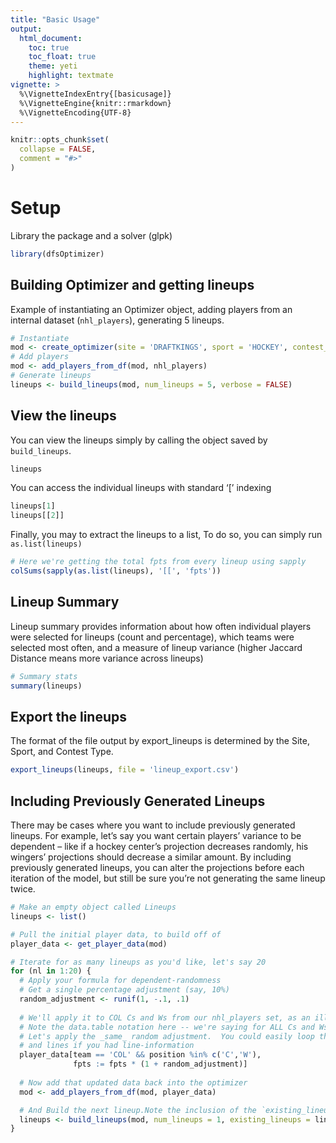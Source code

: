 ```yaml
---
title: "Basic Usage"
output: 
  html_document: 
    toc: true
    toc_float: true
    theme: yeti
    highlight: textmate
vignette: >
  %\VignetteIndexEntry{[basicusage]}
  %\VignetteEngine{knitr::rmarkdown}
  %\VignetteEncoding{UTF-8}
---
```


```r
knitr::opts_chunk$set(
  collapse = FALSE,
  comment = "#>"
)
```
# Setup
Library the package and a solver (glpk)
```r
library(dfsOptimizer)
```


## Building Optimizer and getting lineups
Example of instantiating an Optimizer object, adding players from an internal dataset (`nhl_players`),
generating 5 lineups.

```r
# Instantiate
mod <- create_optimizer(site = 'DRAFTKINGS', sport = 'HOCKEY', contest_type = 'CLASSIC')
# Add players
mod <- add_players_from_df(mod, nhl_players)
# Generate lineups
lineups <- build_lineups(mod, num_lineups = 5, verbose = FALSE)
```

## View the lineups
You can view the lineups simply by calling the object saved by `build_lineups`.

```r
lineups
```

You can access the individual lineups with standard '[' indexing
```r
lineups[1]
lineups[[2]]
```

Finally, you may to extract the lineups to a list, 
To do so, you can simply run `as.list(lineups)`
```r
# Here we're getting the total fpts from every lineup using sapply
colSums(sapply(as.list(lineups), '[[', 'fpts'))
```

## Lineup Summary
Lineup summary provides information about how often individual players were selected for lineups (count and percentage),
which teams were selected most often, and a measure of lineup variance (higher Jaccard Distance means more variance across lineups)
```r
# Summary stats
summary(lineups)

```

## Export the lineups
The format of the file output by export_lineups is determined by the Site, Sport, and Contest Type.
```r
export_lineups(lineups, file = 'lineup_export.csv')
```

## Including Previously Generated Lineups
There may be cases where you want to include previously generated lineups. For example, let's say you want certain players' variance to be dependent -- 
like if a hockey center's projection decreases randomly, his wingers' projections should decrease a similar amount. By including previously generated
lineups, you can alter the projections before each iteration of the model, but still be sure you're not generating the same lineup twice.

```r
# Make an empty object called Lineups
lineups <- list()

# Pull the initial player data, to build off of
player_data <- get_player_data(mod)

# Iterate for as many lineups as you'd like, let's say 20
for (nl in 1:20) {
  # Apply your formula for dependent-randomness
  # Get a single percentage adjustment (say, 10%)
  random_adjustment <- runif(1, -.1, .1)
  
  # We'll apply it to COL Cs and Ws from our nhl_players set, as an illustration
  # Note the data.table notation here -- we're saying for ALL Cs and Ws on Colorado,
  # Let's apply the _same_ random adjustment.  You could easily loop this across teams,
  # and lines if you had line-information
  player_data[team == 'COL' && position %in% c('C','W'), 
              fpts := fpts * (1 + random_adjustment)]
  
  # Now add that updated data back into the optimizer
  mod <- add_players_from_df(mod, player_data)

  # And Build the next lineup.Note the inclusion of the `existing_lineups` parameter
  lineups <- build_lineups(mod, num_lineups = 1, existing_lineups = lineups, verbose = FALSE)
}
```
